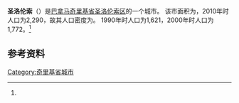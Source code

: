 {{Infobox settlement
|name                   = 圣洛伦索
|native_name            = 
|settlement_type        = [[市_(巴拿马)|市]]
|image_skyline          = 
|image_caption          = 
|image_alt              = 
|pushpin_map            = Panama
|coordinates_display    = inline,title
|coordinates_region     = PA
|subdivision_type       = 国家
|subdivision_name       = {{flag|Panama}}
|subdivision_type1      = [[巴拿马行政区划|省份]]
|subdivision_name1      = [[奇里基省|奇里基省]]
|subdivision_type2      = [[区_(巴拿马)|区]]
|subdivision_name2      = [[圣洛伦索区_(巴拿马)|圣洛伦索区]]
|leader_title           = 
|leader_name            = 
|established_title      = 设立时间
|established_date       = 
|area_land_km2          = 136.8
|area_footnotes         = <ref name=inec>[http://www.contraloria.gob.pa/inec/archivos/P3601Cuadro11.xls {{Wayback|url=http://www.contraloria.gob.pa/inec/archivos/P3601Cuadro11.xls |date=20160304030354 }} "Cuadro 11 (Superficie, población y densidad de población en la República...)" [Table 11 (Area, population, and population density in the Republic...)<nowiki>]</nowiki>] (.xls). In {{cite web|title=Resultados Finales Básicos|trans-title=Basic Final Results|url=https://www.contraloria.gob.pa/inec/publicaciones/Publicaciones.aspx?ID_SUBCATEGORIA=59&ID_PUBLICACION=360&ID_IDIOMA=1&ID_CATEGORIA=13|publisher=[[巴拿马国家统计及普查局|巴拿马国家统计及普查局]]|accessdate=May 26, 2015|language=es|archive-date=2015-07-10|archive-url=https://web.archive.org/web/20150710070123/http://www.contraloria.gob.pa/inec/Publicaciones/Publicaciones.aspx?ID_SUBCATEGORIA=59&ID_PUBLICACION=360&ID_IDIOMA=1&ID_CATEGORIA=13|dead-url=no}}</ref>
|population_as_of       = 2010
|population_total       = 2290
|population_footnotes   = <ref name=inec/>
|population_density_km2 = 16.7
|population_note        = 人口密度数据由计算得出
|timezone1              = [[北美东部时区|东部时区]]
|utc_offset1            = −5
|latd                   = 8
|latm                   = 18
|lats                   = 0
|latNS                  = N
|longd                  = 82
|longm                  = 6
|longs                  = 0
|longEW                 = W}}

'''圣洛伦索'''（{{lang-es|San Lorenzo}}）是[[巴拿马|巴拿马]][[奇里基省|奇里基省]][[圣洛伦索区_(巴拿马)|圣洛伦索区]]的一个城市。 该市面积为{{convert|136.8|sqkm|sqmi}}，2010年时人口为2,290，故其人口密度为{{convert|16.7|PD/sqkm|PD/sqmi}}。 1990年时人口为1,621，2000年时人口为1,772。<ref name=inec/>

==参考资料==
{{reflist}}

{{Chiriquí Province}}

{{coord|8.3000|N|82.1000|W|display=title}}
[[Category:奇里基省城市|Category:奇里基省城市]]

{{Panama-geo-stub}}